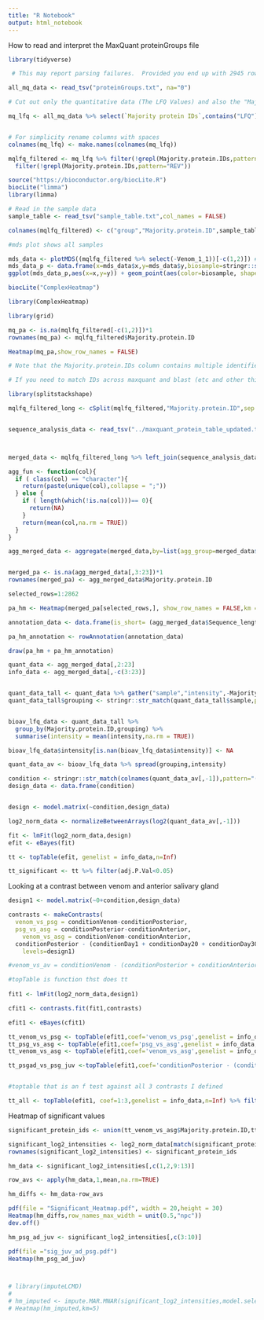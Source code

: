 ```yaml
---
title: "R Notebook"
output: html_notebook
---
```


How to read and interpret the MaxQuant proteinGroups file

```r
library(tidyverse)

 # This may report parsing failures.  Provided you end up with 2945 rows and that all your LFQ observations are present the data is OK

all_mq_data <- read_tsv("proteinGroups.txt", na="0")

# Cut out only the quantitative data (The LFQ Values) and also the "Majority.protein.IDs" which identify protein groups

mq_lfq <- all_mq_data %>% select(`Majority protein IDs`,contains("LFQ")) %>% rownames_to_column(var= "group" )


# For simplicity rename columns with spaces
colnames(mq_lfq) <- make.names(colnames(mq_lfq))

mqlfq_filtered <- mq_lfq %>% filter(!grepl(Majority.protein.IDs,pattern="CON")) %>% 
  filter(!grepl(Majority.protein.IDs,pattern="REV"))

source("https://bioconductor.org/biocLite.R")
biocLite("limma")
library(limma)

# Read in the sample data
sample_table <- read_tsv("sample_table.txt",col_names = FALSE)

colnames(mqlfq_filtered) <- c("group","Majority.protein.ID",sample_table$X2)

#mds plot shows all samples

mds_data <- plotMDS((mqlfq_filtered %>% select(-Venom_1_1))[-c(1,2)]) #Removing Venom_1_1 as it has too much missing data
mds_data_p <- data.frame(x=mds_data$x,y=mds_data$y,biosample=stringr::str_match(names(mds_data$x),pattern="([^\\_]*)")[,2],replicate=stringr::str_match(names(mds_data$x),pattern="([^\\_]*)_(.)")[,3])
ggplot(mds_data_p,aes(x=x,y=y)) + geom_point(aes(color=biosample, shape=replicate))

```


```r

biocLite("ComplexHeatmap")

library(ComplexHeatmap)

library(grid)

mq_pa <- is.na(mqlfq_filtered[-c(1,2)])*1
rownames(mq_pa) <- mqlfq_filtered$Majority.protein.ID

Heatmap(mq_pa,show_row_names = FALSE)

```

```r
# Note that the Majority.protein.IDs column contains multiple identifiers.  This is because MaxQuant produces quantification for groups of proteins that share the same peptide.  Since these proteins can't be distinguished on the basis of Mass Spec data they get grouped together.  

# If you need to match IDs across maxquant and blast (etc and other things) you will need to split on the basis of Majority.protein.IDs.  Do this as follows

library(splitstackshape)

mqlfq_filtered_long <- cSplit(mqlfq_filtered,"Majority.protein.ID",sep = ";",direction = "long")


sequence_analysis_data <- read_tsv("../maxquant_protein_table_updated.tsv")



merged_data <- mqlfq_filtered_long %>% left_join(sequence_analysis_data,by=c("Majority.protein.ID" = "ID"))

agg_fun <- function(col){
  if ( class(col) == "character"){
    return(paste(unique(col),collapse = ";"))
  } else {
    if ( length(which(!is.na(col)))== 0){
      return(NA)
    }
    return(mean(col,na.rm = TRUE))
  }
}

agg_merged_data <- aggregate(merged_data,by=list(agg_group=merged_data$group),agg_fun) %>% select(-agg_group)


merged_pa <- is.na(agg_merged_data[,3:23])*1
rownames(merged_pa) <- agg_merged_data$Majority.protein.ID


```


```r
selected_rows=1:2862

pa_hm <- Heatmap(merged_pa[selected_rows,], show_row_names = FALSE,km = 6)

annotation_data <- data.frame(is_short= (agg_merged_data$Sequence_length < 200)*1,has_knot=(agg_merged_data$knot_found=="True")*1,has_signal=agg_merged_data$SignalP )

pa_hm_annotation <- rowAnnotation(annotation_data)

draw(pa_hm + pa_hm_annotation)
```

```r
quant_data <- agg_merged_data[,2:23]
info_data <- agg_merged_data[,-c(3:23)]


quant_data_tall <- quant_data %>% gather("sample","intensity",-Majority.protein.ID)
quant_data_tall$grouping <- stringr::str_match(quant_data_tall$sample,pattern="([^\\_]*)_(.)")[,1]


bioav_lfq_data <- quant_data_tall %>% 
  group_by(Majority.protein.ID,grouping) %>% 
  summarise(intensity = mean(intensity,na.rm = TRUE))

bioav_lfq_data$intensity[is.nan(bioav_lfq_data$intensity)] <- NA

quant_data_av <- bioav_lfq_data %>% spread(grouping,intensity)

condition <- stringr::str_match(colnames(quant_data_av[,-1]),pattern="([^\\_]*)_(.)")[,2]
design_data <- data.frame(condition)


design <- model.matrix(~condition,design_data)

log2_norm_data <- normalizeBetweenArrays(log2(quant_data_av[,-1]))

fit <- lmFit(log2_norm_data,design)
efit <- eBayes(fit)

tt <- topTable(efit, genelist = info_data,n=Inf)

tt_significant <- tt %>% filter(adj.P.Val<0.05)

```

Looking at a contrast between venom and anterior salivary gland

```r

design1 <- model.matrix(~0+condition,design_data)

contrasts <- makeContrasts(
  venom_vs_psg = conditionVenom-conditionPosterior, 
  psg_vs_asg = conditionPosterior-conditionAnterior,
    venom_vs_asg = conditionVenom-conditionAnterior,
  conditionPosterior - (conditionDay1 + conditionDay20 + conditionDay30),
    levels=design1)

#venom_vs_av = conditionVenom - (conditionPosterior + conditionAnterior + conditionVenom) / 3

#topTable is function thst does tt
  
fit1 <- lmFit(log2_norm_data,design1)

cfit1 <- contrasts.fit(fit1,contrasts)

efit1 <- eBayes(cfit1)

tt_venom_vs_psg <- topTable(efit1,coef='venom_vs_psg',genelist = info_data,n=Inf) %>% filter(adj.P.Val<0.05)
tt_psg_vs_asg <- topTable(efit1,coef='psg_vs_asg',genelist = info_data,n=Inf) %>% filter(adj.P.Val<0.05)
tt_venom_vs_asg <- topTable(efit1,coef='venom_vs_asg',genelist = info_data,n=Inf) %>% filter(adj.P.Val<0.05)

tt_psgad_vs_psg_juv <-topTable(efit1,coef='conditionPosterior - (conditionDay1 + conditionDay20 + conditionDay30)', genelist = info_data,n=Inf) %>% filter(adj.P.Val<0.05)


#toptable that is an f test against all 3 contrasts I defined

tt_all <- topTable(efit1, coef=1:3,genelist = info_data,n=Inf) %>% filter(adj.P.Val<0.05)
```

Heatmap of significant values

```r
significant_protein_ids <- union(tt_venom_vs_asg$Majority.protein.ID,tt_venom_vs_psg$Majority.protein.ID)

significant_log2_intensities <- log2_norm_data[match(significant_protein_ids,info_data$Majority.protein.ID),]
rownames(significant_log2_intensities) <- significant_protein_ids

hm_data <- significant_log2_intensities[,c(1,2,9:13)]

row_avs <- apply(hm_data,1,mean,na.rm=TRUE)

hm_diffs <- hm_data-row_avs

pdf(file = "Significant_Heatmap.pdf", width = 20,height = 30)
Heatmap(hm_diffs,row_names_max_width = unit(0.5,"npc"))
dev.off()

hm_psg_ad_juv <- significant_log2_intensities[,c(3:10)]

pdf(file ="sig_juv_ad_psg.pdf")
Heatmap(hm_psg_ad_juv)



# library(imputeLCMD)
# 
# hm_imputed <- impute.MAR.MNAR(significant_log2_intensities,model.selector = model.Selector(significant_log2_intensities))
# Heatmap(hm_imputed,km=5)
```

